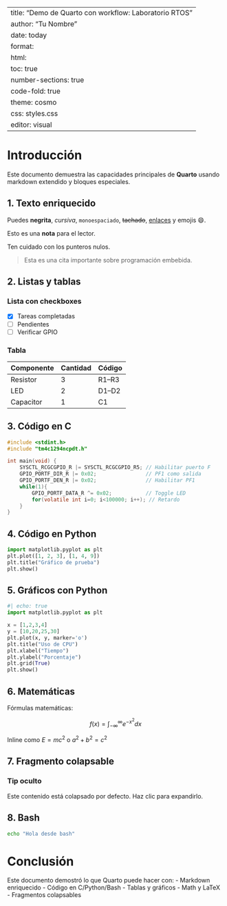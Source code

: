 
---
title: "Demo de Quarto con workflow: Laboratorio RTOS"
author: "Tu Nombre"
date: today
format:
  html:
    toc: true
    number-sections: true
    code-fold: true
    theme: cosmo
    css: styles.css
editor: visual
---

# Introducción

Este documento demuestra las capacidades principales de **Quarto** usando markdown extendido y bloques especiales.

## 1. Texto enriquecido

Puedes **negrita**, _cursiva_, `monoespaciado`, ~~tachado~~, [enlaces](https://quarto.org) y emojis 😄.

::: note
Esto es una **nota** para el lector.
:::

::: warning
Ten cuidado con los punteros nulos.
:::

> Esta es una cita importante sobre programación embebida.

## 2. Listas y tablas

### Lista con checkboxes

- [x] Tareas completadas
- [ ] Pendientes
- [ ] Verificar GPIO

### Tabla

| Componente | Cantidad | Código |
|------------|----------|--------|
| Resistor   | 3        | R1–R3  |
| LED        | 2        | D1–D2  |
| Capacitor  | 1        | C1     |

## 3. Código en C

```c
#include <stdint.h>
#include "tm4c1294ncpdt.h"

int main(void) {
    SYSCTL_RCGCGPIO_R |= SYSCTL_RCGCGPIO_R5; // Habilitar puerto F
    GPIO_PORTF_DIR_R |= 0x02;                // PF1 como salida
    GPIO_PORTF_DEN_R |= 0x02;                // Habilitar PF1
    while(1){
        GPIO_PORTF_DATA_R ^= 0x02;           // Toggle LED
        for(volatile int i=0; i<100000; i++); // Retardo
    }
}
```

## 4. Código en Python

```python
import matplotlib.pyplot as plt
plt.plot([1, 2, 3], [1, 4, 9])
plt.title("Gráfico de prueba")
plt.show()
```

## 5. Gráficos con Python

```python
#| echo: true
import matplotlib.pyplot as plt

x = [1,2,3,4]
y = [10,20,25,30]
plt.plot(x, y, marker='o')
plt.title("Uso de CPU")
plt.xlabel("Tiempo")
plt.ylabel("Porcentaje")
plt.grid(True)
plt.show()
```

## 6. Matemáticas

Fórmulas matemáticas:

$$
f(x) = \int_{-\infty}^\infty e^{-x^2} dx
$$

Inline como $E = mc^2$ o $a^2 + b^2 = c^2$

## 7. Fragmento colapsable

::: {.callout-tip collapse=true}
### Tip oculto
Este contenido está colapsado por defecto. Haz clic para expandirlo.
:::

## 8. Bash

```bash
echo "Hola desde bash"
```

# Conclusión

Este documento demostró lo que Quarto puede hacer con:
- Markdown enriquecido
- Código en C/Python/Bash
- Tablas y gráficos
- Math y LaTeX
- Fragmentos colapsables
